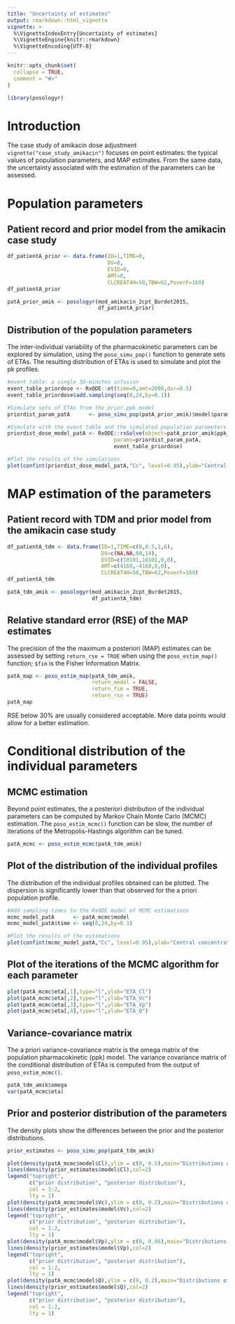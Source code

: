 ```yaml
---
title: "Uncertainty of estimates"
output: rmarkdown::html_vignette
vignette: >
  %\VignetteIndexEntry{Uncertainty of estimates}
  %\VignetteEngine{knitr::rmarkdown}
  %\VignetteEncoding{UTF-8}
---
```


```r
knitr::opts_chunk$set(
  collapse = TRUE,
  comment = "#>"
)
```

```r
library(posologyr)
```

# Introduction

The case study of amikacin dose adjustment `vignette("case_study_amikacin")` focuses on point estimates: the typical values of population parameters, and MAP estimates. From the same data, the uncertainty associated with the estimation of the parameters can be assessed.

# Population parameters

## Patient record and prior model from the amikacin case study

```r
df_patientA_prior <- data.frame(ID=1,TIME=0,
                                DV=0,
                                EVID=0,
                                AMT=0,
                                CLCREAT4H=50,TBW=62,PoverF=169)
df_patientA_prior
```

```r
patA_prior_amik <- posologyr(mod_amikacin_2cpt_Burdet2015,
                             df_patientA_prior)
```

## Distribution of the population parameters

The inter-individual variability of the pharmacokinetic parameters can be explored by simulation, using the `poso_simu_pop()` function to generate sets of ETAs. The resulting distribution of ETAs is used to simulate and plot the pk profiles.

```r
#event table: a single 30-minutes infusion
event_table_priordose <- RxODE::et(time=0,amt=2080,dur=0.5)
event_table_priordose$add.sampling(seq(0,24,by=0.1))

#Simulate sets of ETAs from the prior ppk model
priordist_param_patA      <- poso_simu_pop(patA_prior_amik)$model$params

#Simulate with the event table and the simulated population parameters
priordist_dose_model_patA <- RxODE::rxSolve(object=patA_prior_amik$ppk_model,
                                  params=priordist_param_patA,
                                  event_table_priordose)

#Plot the results of the simulations
plot(confint(priordist_dose_model_patA,"Cc", level=0.95),ylab="Central concentration")
```

# MAP estimation of the parameters

## Patient record with TDM and prior model from the amikacin case study

```r
df_patientA_tdm <- data.frame(ID=1,TIME=c(0,0.5,1,6),
                              DV=c(NA,NA,60,14),
                              EVID=c(10101,10101,0,0),
                              AMT=c(4160,-4160,0,0),
                              CLCREAT4H=50,TBW=62,PoverF=169)
df_patientA_tdm
```

```r
patA_tdm_amik <- posologyr(mod_amikacin_2cpt_Burdet2015,
                           df_patientA_tdm)
```

## Relative standard error (RSE) of the MAP estimates

The precision of the the maximum a posteriori (MAP) estimates can be assessed by setting `return_rse = TRUE` when using the `poso_estim_map()` function; `$fim` is the Fisher Information Matrix. 

```r
patA_map <- poso_estim_map(patA_tdm_amik,
                           return_model = FALSE,
                           return_fim = TRUE,
                           return_rse = TRUE)
patA_map
```

RSE below 30% are usually considered acceptable. More data points would allow for a better estimation.

# Conditional distribution of the individual parameters

## MCMC estimation
Beyond point estimates, the a posteriori distribution of the individual parameters can be computed by Markov Chain Monte Carlo (MCMC) estimation. The `poso_estim_mcmc()` function can be slow, the number of iterations of the Metropolis-Hastings algorithm can be tuned.

```r
patA_mcmc <- poso_estim_mcmc(patA_tdm_amik)
```

## Plot of the distribution of the individual profiles

The distribution of the individual profiles obtained can be plotted. The dispersion is significantly lower than that observed for the a priori population profile.

```r
#Add sampling times to the RxODE model of MCMC estimations
mcmc_model_patA      <- patA_mcmc$model
mcmc_model_patA$time <- seq(0,24,by=0.1) 

#Plot the results of the estimations
plot(confint(mcmc_model_patA,"Cc", level=0.95),ylab="Central concentration")
```

## Plot of the iterations of the MCMC algorithm for each parameter

```r
plot(patA_mcmc$eta[,1],type="l",ylab="ETA_Cl")
plot(patA_mcmc$eta[,2],type="l",ylab="ETA_Vc")
plot(patA_mcmc$eta[,3],type="l",ylab="ETA_Vp")
plot(patA_mcmc$eta[,4],type="l",ylab="ETA_Q")
```

## Variance-covariance matrix

The a priori variance-covariance matrix is the omega matrix of the population pharmacokinetic (ppk) model. The variance covariance matrix of the conditional distribution of ETAs is computed from the output of `poso_estim_mcmc()`.

```r
patA_tdm_amik$omega
var(patA_mcmc$eta)
```

## Prior and posterior distribution of the parameters

The density plots show the differences between the prior and the posterior distributions.

```r
prior_estimates <- poso_simu_pop(patA_tdm_amik)

plot(density(patA_mcmc$model$Cl),ylim = c(0, 0.5),main="Distributions of Cl")
lines(density(prior_estimates$model$Cl),col=2)
legend("topright",
       c("prior distribution", "posterior distribution"),
       col = 1:2,
       lty = 1)
plot(density(patA_mcmc$model$Vc),ylim = c(0, 0.2),main="Distributions of Vc")
lines(density(prior_estimates$model$Vc),col=2)
legend("topright",
       c("prior distribution", "posterior distribution"),
       col = 1:2,
       lty = 1)
plot(density(patA_mcmc$model$Vp),ylim = c(0, 0.06),main="Distributions of Vp")
lines(density(prior_estimates$model$Vp),col=2)
legend("topright",
       c("prior distribution", "posterior distribution"),
       col = 1:2,
       lty = 1)
plot(density(patA_mcmc$model$Q),ylim = c(0, 0.2),main="Distributions of Q")
lines(density(prior_estimates$model$Q),col=2)
legend("topright",
       c("prior distribution", "posterior distribution"),
       col = 1:2,
       lty = 1)
```
